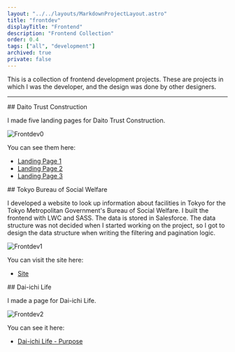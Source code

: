 ```yaml
---
layout: "../../layouts/MarkdownProjectLayout.astro"
title: "frontdev"
displayTitle: "Frontend"
description: "Frontend Collection"
order: 0.4
tags: ["all", "development"]
archived: true
private: false
---
```


This is a collection of frontend development projects. These are projects in which I was the developer, and the design was done by other designers.

---


<section>
  ## Daito Trust Construction
  <p>I made five landing pages for Daito Trust Construction.</p>
  <Image src={frontdev0} alt="Frontdev0" />
  <p>You can see them here:</p>
  <ul>
    <li>
      <a href="https://assetra.kentaku.co.jp/lp/1" class="underline">
        Landing Page 1
      </a>
    </li>
    <li>
      <a href="https://assetra.kentaku.co.jp/lp/2" class="underline">
        Landing Page 2
      </a>
    </li>
    <li>
      <a href="https://assetra.kentaku.co.jp/lp/3" class="underline">
        Landing Page 3
      </a>
    </li>
  </ul>
</section>
<section>
  ## Tokyo Bureau of Social Welfare
  <p>
    I developed a website to look up information about facilities in Tokyo for
    the Tokyo Metropolitan Government's Bureau of Social Welfare. I built the
    frontend with LWC and SASS. The data is stored in Salesforce. The data
    structure was not decided when I started working on the project, so I got to
    design the data structure when writing the filtering and pagination logic.
  </p>
  <Image src={frontdev1} alt="Frontdev1" />
  <p>You can visit the site here:</p>
  <ul>
    <li>
      <a
        href="https://www.info.fukushikensa.metro.tokyo.lg.jp/s/home"
        class="underline"
      >
        Site
      </a>
    </li>
  </ul>
</section>
<section>
  ## Dai-ichi Life
  <p>I made a page for Dai-ichi Life.</p>
  <Image src={frontdev2} alt="Frontdev2" />
  <p>You can see it here:</p>
  <ul>
    <li>
      <a
        href="https://www.dai-ichi-life-hd.com/about/aims/purpose.html"
        class="underline"
      >
        Dai-ichi Life - Purpose
      </a>
    </li>
  </ul>
</section>
